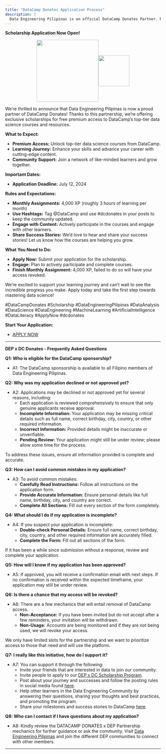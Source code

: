 ```yaml
---
title: "DataCamp Donates Application Process"
description: |
  Data Engineering Pilipinas is an official DataCamp Donates Partner. Members of the community can avail of FREE DataCamp Access through a scholarship application process.
---
```


**Scholarship Application Now Open!**


<p align="center">
<img align="center"  height="200" src="images/images/DATA%20ENGINEERING%20-1-modified.png"><img align="center"  height="100" src="images/DC_Donates_logo_regular.png">
</p>

We’re thrilled to announce that Data Engineering Pilipinas is now a proud partner of DataCamp Donates! Thanks to this partnership, we’re offering exclusive scholarships for free premium access to DataCamp’s top-tier data science courses and resources.

**What to Expect:**

- **Premium Access:** Unlock top-tier data science courses from DataCamp.
- **Learning Journey:** Enhance your skills and advance your career with cutting-edge content.
- **Community Support:** Join a network of like-minded learners and grow together.

**Important Dates:**

- **Application Deadline:** July 12, 2024

**Rules and Expectations:**

- **Monthly Assignments:** 4,000 XP (roughly 3 hours of learning per month)
- **Use Hashtags:** Tag @DataCamp and use #dcdonates in your posts to keep the community updated.
- **Engage with Content:** Actively participate in the courses and engage with other learners.
- **Share Success Stories:** We’d love to hear and share your success stories! Let us know how the courses are helping you grow.

**What You Need to Do:**

- **Apply Now:** Submit your application for the scholarship.
- **Engage:** Plan to actively participate and complete courses.
- **Finish Monthly Assignment:** 4,000 XP, failed to do so will have your access revoked.

We’re excited to support your learning journey and can’t wait to see the incredible progress you make. Apply today and take the first step towards mastering data science!

#DataCampDonates #Scholarship #DataEngineeringPilipinas #DataAnalysis #DataScience #DataEngineering #MachineLearning #ArtificialIntelligence #DataLiteracy #ApplyNow #dcdonates

**Start Your Application:**

- [APPLY NOW](https://docs.google.com/forms/d/e/1FAIpQLSeY42PZsUjEI81_1i_P6hPWGanXW8QxMhgGg44gKsZMrZfPvA/viewform)

---

**DEP x DC Donates - Frequently Asked Questions**

**Q1: Who is eligible for the DataCamp sponsorship?**

- A1: The DataCamp sponsorship is available to all Filipino members of Data Engineering Pilipinas.

**Q2: Why was my application declined or not approved yet?**

- A2: Applications may be declined or not approved yet for several reasons, including:
  - Each application is reviewed comprehensively to ensure that only genuine applicants receive approval.
  - **Incomplete Information:** Your application may be missing critical details such as full name, correct birthday, city, country, or other required information.
  - **Incorrect Information:** Provided details might be inaccurate or unverifiable.
  - **Pending Review:** Your application might still be under review; please allow some time for the process.

To address these issues, ensure all information provided is complete and accurate.

**Q3: How can I avoid common mistakes in my application?**

- A3: To avoid common mistakes:
  - **Carefully Read Instructions:** Follow all instructions on the application form.
  - **Provide Accurate Information:** Ensure personal details like full name, birthday, city, and country are correct.
  - **Complete All Sections:** Fill out every section of the form completely.

**Q4: What should I do if my application is incomplete?**

- A4: If you suspect your application is incomplete:
  - **Double-check Personal Details:** Ensure full name, correct birthday, city, country, and other required information are accurately filled.
  - **Complete the Form:** Fill out all sections of the form.

If it has been a while since submission without a response, review and complete your application.

**Q5: How will I know if my application has been approved?**

- A5: If approved, you will receive a confirmation email with next steps. If no confirmation is received within the expected timeframe, your application may still be under review.

**Q6: Is there a chance that my access will be revoked?**

- A6: There are a few mechanics that will entail removal of DataCamp access.
  - **Non-Acceptance:** If you have been invited but do not accept after a few reminders, your invitation will be withdrawn.
  - **Non-Usage:** Accounts are being monitored and if they are not being used, we will revoke your access.

We only have limited slots for the partnership and we want to prioritize access to those that need and will use the platform.

**Q7: I really like this initiative, how do I support it?**

- A7: You can support it through the following:
  - Invite your friends that are interested in data to join our community.
  - Invite people to apply to our [DEP x DC Scholarship Program](https://www.facebook.com/groups/dataengineeringpilipinas/posts/1402204577082272/).
  - Post about your journey and successes and follow the posting rules in social media found [here](https://dataengineering.ph/datacamp-donates.html#rules-and-expectations).
  - Help other learners in the Data Engineering Community by answering their questions, sharing your thoughts and best practices, and promoting the program.
  - Share your milestones and success stories to DataCamp [here](https://docs.google.com/forms/d/e/1FAIpQLSc3d-ApKJDxLztekpShKK3GCVdhWWyj7B_voYcT1nt3DreuSg/viewform).

**Q8: Who can I contact if I have questions about my application?**

- A8: Kindly review the DATACAMP DONATES x DEP Partnership mechanics for further guidance or ask the community. Visit [Data Engineering Pilipinas](https://dataengineering.ph/) and join the different DEP communities to connect with other members.

---

